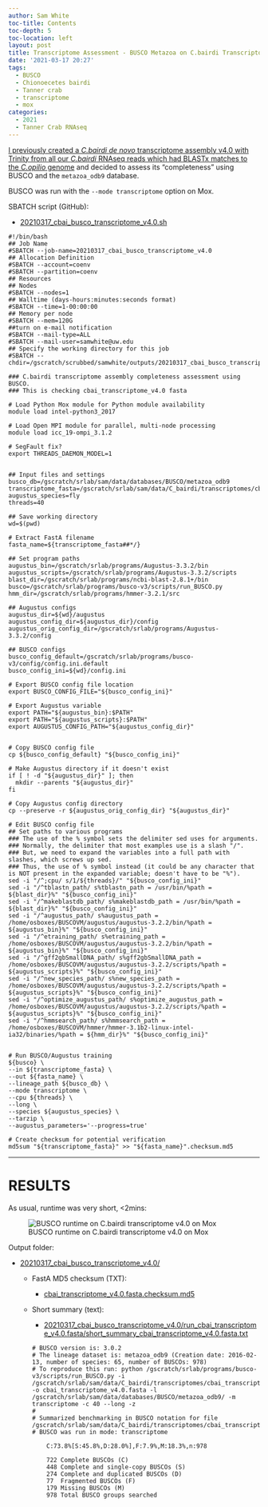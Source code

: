 ```yaml
---
author: Sam White
toc-title: Contents
toc-depth: 5
toc-location: left
layout: post
title: Transcriptome Assessment - BUSCO Metazoa on C.bairdi Transcriptome v4.0 on Mox
date: '2021-03-17 20:27'
tags:
  - BUSCO
  - Chionoecetes bairdi
  - Tanner crab
  - transcriptome
  - mox
categories:
  - 2021
  - Tanner Crab RNAseq
---
```

[I previously created a _C.bairdi_ _de novo_ transcriptome assembly v4.0 with Trinity from all our _C.bairdi_ RNAseq reads which had BLASTx matches to the _C.opilio_ genome](https://robertslab.github.io/sams-notebook/posts/2021/2021-03-17-Transcriptome-Assembly---C.bairdi-Transcriptome-v4.0-Using-Trinity-on-Mox/) and decided to assess its "completeness" using BUSCO and the `metazoa_odb9` database.

BUSCO was run with the `--mode transcriptome` option on Mox.

SBATCH script (GitHub):

- [20210317_cbai_busco_transcriptome_v4.0.sh](https://github.com/RobertsLab/sams-notebook/blob/master/sbatch_scripts/20210317_cbai_busco_transcriptome_v4.0.sh)

```shell
#!/bin/bash
## Job Name
#SBATCH --job-name=20210317_cbai_busco_transcriptome_v4.0
## Allocation Definition
#SBATCH --account=coenv
#SBATCH --partition=coenv
## Resources
## Nodes
#SBATCH --nodes=1
## Walltime (days-hours:minutes:seconds format)
#SBATCH --time=1-00:00:00
## Memory per node
#SBATCH --mem=120G
##turn on e-mail notification
#SBATCH --mail-type=ALL
#SBATCH --mail-user=samwhite@uw.edu
## Specify the working directory for this job
#SBATCH --chdir=/gscratch/scrubbed/samwhite/outputs/20210317_cbai_busco_transcriptome_v4.0

### C.bairdi transcriptome assembly completeness assessment using BUSCO.
### This is checking cbai_transcriptome_v4.0 fasta

# Load Python Mox module for Python module availability
module load intel-python3_2017

# Load Open MPI module for parallel, multi-node processing
module load icc_19-ompi_3.1.2

# SegFault fix?
export THREADS_DAEMON_MODEL=1


## Input files and settings
busco_db=/gscratch/srlab/sam/data/databases/BUSCO/metazoa_odb9
transcriptome_fasta=/gscratch/srlab/sam/data/C_bairdi/transcriptomes/cbai_transcriptome_v4.0.fasta
augustus_species=fly
threads=40

## Save working directory
wd=$(pwd)

# Extract FastA filename
fasta_name=${transcriptome_fasta##*/}

## Set program paths
augustus_bin=/gscratch/srlab/programs/Augustus-3.3.2/bin
augustus_scripts=/gscratch/srlab/programs/Augustus-3.3.2/scripts
blast_dir=/gscratch/srlab/programs/ncbi-blast-2.8.1+/bin
busco=/gscratch/srlab/programs/busco-v3/scripts/run_BUSCO.py
hmm_dir=/gscratch/srlab/programs/hmmer-3.2.1/src

## Augustus configs
augustus_dir=${wd}/augustus
augustus_config_dir=${augustus_dir}/config
augustus_orig_config_dir=/gscratch/srlab/programs/Augustus-3.3.2/config

## BUSCO configs
busco_config_default=/gscratch/srlab/programs/busco-v3/config/config.ini.default
busco_config_ini=${wd}/config.ini

# Export BUSCO config file location
export BUSCO_CONFIG_FILE="${busco_config_ini}"

# Export Augustus variable
export PATH="${augustus_bin}:$PATH"
export PATH="${augustus_scripts}:$PATH"
export AUGUSTUS_CONFIG_PATH="${augustus_config_dir}"


# Copy BUSCO config file
cp ${busco_config_default} "${busco_config_ini}"

# Make Augustus directory if it doesn't exist
if [ ! -d "${augustus_dir}" ]; then
  mkdir --parents "${augustus_dir}"
fi

# Copy Augustus config directory
cp --preserve -r ${augustus_orig_config_dir} "${augustus_dir}"

# Edit BUSCO config file
## Set paths to various programs
### The use of the % symbol sets the delimiter sed uses for arguments.
### Normally, the delimiter that most examples use is a slash "/".
### But, we need to expand the variables into a full path with slashes, which screws up sed.
### Thus, the use of % symbol instead (it could be any character that is NOT present in the expanded variable; doesn't have to be "%").
sed -i "/^;cpu/ s/1/${threads}/" "${busco_config_ini}"
sed -i "/^tblastn_path/ s%tblastn_path = /usr/bin/%path = ${blast_dir}%" "${busco_config_ini}"
sed -i "/^makeblastdb_path/ s%makeblastdb_path = /usr/bin/%path = ${blast_dir}%" "${busco_config_ini}"
sed -i "/^augustus_path/ s%augustus_path = /home/osboxes/BUSCOVM/augustus/augustus-3.2.2/bin/%path = ${augustus_bin}%" "${busco_config_ini}"
sed -i "/^etraining_path/ s%etraining_path = /home/osboxes/BUSCOVM/augustus/augustus-3.2.2/bin/%path = ${augustus_bin}%" "${busco_config_ini}"
sed -i "/^gff2gbSmallDNA_path/ s%gff2gbSmallDNA_path = /home/osboxes/BUSCOVM/augustus/augustus-3.2.2/scripts/%path = ${augustus_scripts}%" "${busco_config_ini}"
sed -i "/^new_species_path/ s%new_species_path = /home/osboxes/BUSCOVM/augustus/augustus-3.2.2/scripts/%path = ${augustus_scripts}%" "${busco_config_ini}"
sed -i "/^optimize_augustus_path/ s%optimize_augustus_path = /home/osboxes/BUSCOVM/augustus/augustus-3.2.2/scripts/%path = ${augustus_scripts}%" "${busco_config_ini}"
sed -i "/^hmmsearch_path/ s%hmmsearch_path = /home/osboxes/BUSCOVM/hmmer/hmmer-3.1b2-linux-intel-ia32/binaries/%path = ${hmm_dir}%" "${busco_config_ini}"


# Run BUSCO/Augustus training
${busco} \
--in ${transcriptome_fasta} \
--out ${fasta_name} \
--lineage_path ${busco_db} \
--mode transcriptome \
--cpu ${threads} \
--long \
--species ${augustus_species} \
--tarzip \
--augustus_parameters='--progress=true'

# Create checksum for potential verification
md5sum "${transcriptome_fasta}" >> "${fasta_name}".checksum.md5
```

---

# RESULTS

As usual, runtime was very short, <2mins:

![BUSCO runtime on C.bairdi transcriptome v4.0 on Mox](https://github.com/RobertsLab/sams-notebook/blob/master/images/screencaps/20210317_cbai_busco_transcriptome_v4.0_runtime.png?raw=true)

Output folder:

- [20210317_cbai_busco_transcriptome_v4.0/](https://gannet.fish.washington.edu/Atumefaciens/20210317_cbai_busco_transcriptome_v4.0/)

  - FastA MD5 checksum (TXT):

    - [cbai_transcriptome_v4.0.fasta.checksum.md5](https://gannet.fish.washington.edu/Atumefaciens/20210317_cbai_busco_transcriptome_v4.0/cbai_transcriptome_v4.0.fasta.checksum.md5)

  - Short summary (text):

    - [20210317_cbai_busco_transcriptome_v4.0/run_cbai_transcriptome_v4.0.fasta/short_summary_cbai_transcriptome_v4.0.fasta.txt](https://gannet.fish.washington.edu/Atumefaciens/20210317_cbai_busco_transcriptome_v4.0/run_cbai_transcriptome_v4.0.fasta/short_summary_cbai_transcriptome_v4.0.fasta.txt)


    ```
    # BUSCO version is: 3.0.2
    # The lineage dataset is: metazoa_odb9 (Creation date: 2016-02-13, number of species: 65, number of BUSCOs: 978)
    # To reproduce this run: python /gscratch/srlab/programs/busco-v3/scripts/run_BUSCO.py -i /gscratch/srlab/sam/data/C_bairdi/transcriptomes/cbai_transcriptome_v4.0.fasta -o cbai_transcriptome_v4.0.fasta -l /gscratch/srlab/sam/data/databases/BUSCO/metazoa_odb9/ -m transcriptome -c 40 --long -z
    #
    # Summarized benchmarking in BUSCO notation for file /gscratch/srlab/sam/data/C_bairdi/transcriptomes/cbai_transcriptome_v4.0.fasta
    # BUSCO was run in mode: transcriptome

    	C:73.8%[S:45.8%,D:28.0%],F:7.9%,M:18.3%,n:978

    	722	Complete BUSCOs (C)
    	448	Complete and single-copy BUSCOs (S)
    	274	Complete and duplicated BUSCOs (D)
    	77	Fragmented BUSCOs (F)
    	179	Missing BUSCOs (M)
    	978	Total BUSCO groups searched
      ```

